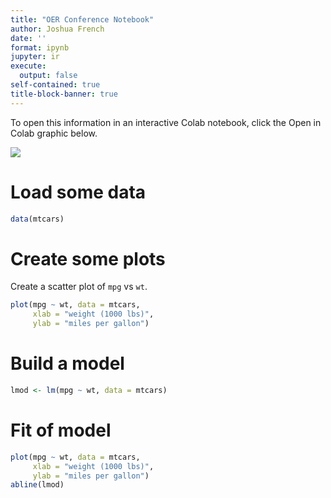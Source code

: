 ```yaml
---
title: "OER Conference Notebook"
author: Joshua French
date: ''
format: ipynb
jupyter: ir
execute:
  output: false
self-contained: true
title-block-banner: true
---
```


To open this information in an interactive Colab notebook, click the Open in Colab graphic below.

<a href="https://colab.research.google.com/github/jfrench/LinearRegression/blob/master/notebooks/z-oer-demo-notebook.ipynb"> <img src="https://colab.research.google.com/assets/colab-badge.svg"/> </a>

# Load some data

```r
data(mtcars)
```

# Create some plots

Create a scatter plot of `mpg` vs `wt`.

```r
plot(mpg ~ wt, data = mtcars,
     xlab = "weight (1000 lbs)",
     ylab = "miles per gallon")
```

# Build a model

```r
lmod <- lm(mpg ~ wt, data = mtcars)
```

# Fit of model

```r
plot(mpg ~ wt, data = mtcars,
     xlab = "weight (1000 lbs)",
     ylab = "miles per gallon")
abline(lmod)
```
